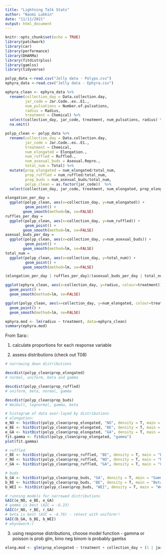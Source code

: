 ```yaml
---
title: "Lightning Talk Stats"
author: "Naomi Lubkin"
date: "11/11/2021"
output: html_document
---
```


```r
knitr::opts_chunk$set(echo = TRUE)
library(patchwork)
library(car)
library(performance)
library(DHARMa)
library(fitdistrplus)
library(gamlss)
library(tidyverse)
```

```r
polyp_data <-read.csv("Jelly data - Polyps.csv")
ephyra_data <-read.csv("Jelly data - Ephyra.csv")
```

```r
ephyra_clean <- ephyra_data %>%
  rename(collection_day = Data.collection.day,
         jar_code = Jar.Code..ex..E1.,
         num_pulsations = Number.of.pulsations, 
         radius = Radius, 
         treatment = Chemical) %>%
  select(collection_day, jar_code, treatment, num_pulsations, radius) %>%
  na.omit()

polyp_clean <- polyp_data %>%
  rename(collection_day = Data.collection.day, 
         jar_code = Jar.Code..ex..E1., 
         treatment = Chemical, 
         num_elongated = Elongation., 
         num_ruffled = Ruffled., 
         num_asexual_buds = Asexual.Repro., 
         total_num = Total) %>%
  mutate(prop_elongated = num_elongated/total_num, 
         prop_ruffled = num_ruffled/total_num, 
         prop_buds = num_asexual_buds/total_num,
         polyp_clean = as.factor(jar_code))  %>%
  select(collection_day, jar_code, treatment, num_elongated, prop_elongated, num_ruffled, prop_ruffled, num_asexual_buds, prop_buds, total_num)
```

```r
elongation_per_day = 
  ggplot(polyp_clean, aes(x=collection_day, y=num_elongated)) +
         geom_point() +
        geom_smooth(method=lm, se=FALSE)
ruffles_per_day = 
  ggplot(polyp_clean, aes(x=collection_day, y=num_ruffled)) +
         geom_point() +
        geom_smooth(method=lm, se=FALSE)
asexual_buds_per_day = 
  ggplot(polyp_clean, aes(x=collection_day, y=num_asexual_buds)) +
         geom_point() +
        geom_smooth(method=lm, se=FALSE)
total_num = 
  ggplot(polyp_clean, aes(x=collection_day, y=total_num)) +
         geom_point() +
        geom_smooth(method=lm, se=FALSE)

(elongation_per_day | ruffles_per_day)/(asexual_buds_per_day | total_num)
```
```r
ggplot(ephyra_clean, aes(x=collection_day, y=radius, colour=treatment)) +
  geom_point() +
  geom_smooth(method=lm, se=FALSE)
```
```r
ggplot(polyp_clean, aes(x=collection_day, y=num_elongated, colour=treatment))+
  geom_point() +
  geom_smooth(method=lm, se=FALSE)
```

```r
ephyra.mod <- lm(radius ~ treatment, data=ephyra_clean)
summary(ephyra.mod)
```




From Sara:: 

1. calculate proportions for each response variable 

2. assess distributions (check out T08) 
```r
# narrowing down distributions  

descdist(polyp_clean$prop_elongated)
# normal, uniform, beta and gamma

descdist(polyp_clean$prop_ruffled)
# uniform, beta, normal, gamma

descdist(polyp_clean$prop_buds)
# Weibull, lognormal, gamma, beta

# histogram of data over-layed by distributions
# elongation:
e_NO <- histDist(polyp_clean$prop_elongated, "NO", density = T, main = "Normal")
e_BE <- histDist(polyp_clean$prop_elongated, "BE", density = T, main = "Beta")
e_GA <- histDist(polyp_clean$prop_elongated, "GA", density = T, main = "Gamma")
fit.gamma <- fitdist(polyp_clean$prop_elongated, "gamma")
plot(fit.gamma)

# ruffled 
r_BE <- histDist(polyp_clean$prop_ruffled, "BE", density = T, main = "Beta")
r_NO <- histDist(polyp_clean$prop_ruffled, "NO", density = T, main = "Normal")
r_GA <- histDist(polyp_clean$prop_ruffled, "GA", density = T, main = "Gamma")

# buds
b_GA <- histDist(polyp_clean$prop_buds, "GA", density = T, main = "Gamma")
b_BE <- histDist(polyp_clean$prop_buds, "BE", density = T, main = "Beta")
b_WEI <- histDist(polyp_clean$prop_buds, "WEI", density = T, main = "Weibull")

# running models for narrowed distributions
GAIC(e_NO, e_BE, e_GA)
# gamma is best (AIC = -6.23)
GAIC(r_NO, r_BE, r_GA)
# beta is best (AIC = -4.76) - retest with uniform!!
GAIC(b_GA, b_BE, b_WEI)
# whynowork:(

```

3. using response distributions, choose model function - gamma or poisson is prob glm, bino neg binom is probably gamlss 
```r
elong.mod <- glm(prop_elongated ~ treatment + collection_day + (1 | jar_code), data = polyp_clean)
```

